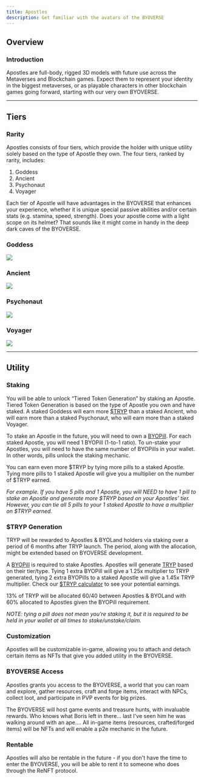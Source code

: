```yaml
---
title: Apostles
description: Get familiar with the avatars of the BYOVERSE
---
```



<Player src="apostles-promo.mp4" />

## Overview
### Introduction

Apostles are full-body, rigged 3D models with future use across the Metaverses and Blockchain games. Expect them to represent your identity in the biggest metaverses, or as playable characters in other blockchain games going forward, starting with our very own BYOVERSE.

---

## Tiers
### Rarity
Apostles consists of four tiers, which provide the holder with unique utility solely based on the type of Apostle they own. The four tiers, ranked by rarity, includes:

1. Goddess
2. Ancient
3. Psychonaut
4. Voyager

Each tier of Apostle will have advantages in the BYOVERSE that enhances your experience, whether it is unique special passive abilities and/or certain stats (e.g. stamina, speed, strength). Does your apostle come with a light scope on its helmet? That sounds like it might come in handy in the deep dark caves of the BYOVERSE.

### Goddess
<Image src="/docs/byopills-goddess-properties.jpg" description="Breakdown of Goddess properties" credit="0xseba"/>

### Ancient
<Image src="/docs/byopills-ancient-properties.jpg" description="Breakdown of Ancient properties" credit="0xseba"/>

### Psychonaut
<Image src="/docs/byopills-psychonaut-properties.jpg" description="Breakdown of Psychonaut properties" credit="0xseba"/>

### Voyager
<Image src="/docs/byopills-voyager-properties.jpg" description="Breakdown of Voyager properties" credit="0xseba"/>

---

## Utility

### Staking
You will be able to unlock “Tiered Token Generation” by staking an Apostle. Tiered Token Generation is based on the type of Apostle you own and have staked. A staked Goddess will earn more [$TRYP](/docs/tryp/) than a staked Ancient, who will earn more than a staked Psychonaut, who will earn more than a staked Voyager.

To stake an Apostle in the future, you will need to own a [BYOPill](/docs/byopills/). For each staked Apostle, you will need 1 BYOPill (1-to-1 ratio). To un-stake your Apostles, you will need to have the same number of BYOPills in your wallet. In other words, pills unlock the staking mechanic.

You can earn even more $TRYP by tying more pills to a staked Apostle. Tying more pills to 1 staked Apostle will give you a multiplier on the number of $TRYP earned.

*‍For example. If you have 5 pills and 1 Apostle, you will NEED to have 1 pill to stake an Apostle and generate more $TRYP based on your Apostles’ tier. However, you can tie all 5 pills to your 1 staked Apostle to have a multiplier on $TRYP earned.*

### $TRYP Generation
TRYP will be rewarded to Apostles & BYOLand holders via staking over a period of 6 months after TRYP launch. The period, along with the allocation, might be extended based on BYOVERSE development.

A [BYOPill](/docs/byopills) is required to stake Apostles. Apostles will generate [TRYP](/docs/tryp) based on their tier/type. Tying 1 extra BYOPill will give a 1.25x multiplier to TRYP generated, tying 2 extra BYOPills to a staked Apostle will give a 1.45x TRYP multiplier. Check our [$TRYP calculator](/docs/tryp-calculator#apostles) to see your potential earnings.

13% of TRYP will be allocated 60/40 between Apostles & BYOLand with 60% allocated to Apostles given the BYOPill requirement. 

*NOTE: tying a pill does not mean you're staking it, but it is required to be held in your wallet at all times to stake/unstake/claim.*

### Customization
Apostles will be customizable in-game, allowing you to attach and detach certain items as NFTs that give you added utility in the BYOVERSE.

### BYOVERSE Access
Apostles grants you access to the BYOVERSE, a world that you can roam and explore, gather resources, craft and forge items, interact with NPCs, collect loot, and participate in PVP events for big prizes. 

The BYOVERSE will host game events and treasure hunts, with invaluable rewards. Who knows what Boris left in there... last I've seen him he was walking around with an ape.... All in-game items (resources, crafted/forged items) will be NFTs and will enable a p2e mechanic in the future.

### Rentable
Apostles will also be rentable in the future - if you don't have the time to enter the BYOVERSE, you will be able to rent it to someone who does through the ReNFT protocol.